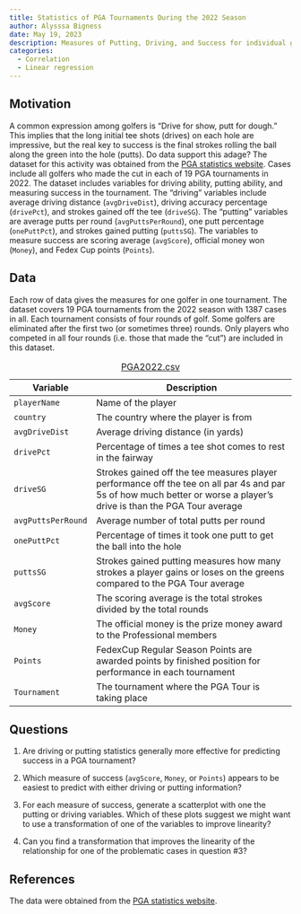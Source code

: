 ---
title: Statistics of PGA Tournaments During the 2022 Season
author: Alysssa Bigness
date: May 19, 2023
description: Measures of Putting, Driving, and Success for individual golfers in 19 professional tournaments in 2022 
categories:
  - Correlation
  - Linear regression
---

## Motivation

A common expression among golfers is "Drive for show, putt for dough." This implies that the long initial tee shots (drives) on each hole are impressive, but the real key to success is the final strokes rolling the ball along the green into the hole (putts). Do data support this adage? The dataset for this activity was obtained from the [PGA statistics website](https://www.pgatour.com/stats){target="_blank"}. Cases include all golfers who made the cut in each of 19 PGA tournaments in 2022. The dataset includes variables for driving ability, putting ability, and measuring success in the tournament. The "driving" variables include average driving distance (`avgDriveDist`), driving accuracy percentage (`drivePct`), and strokes gained off the tee (`driveSG`). The "putting" variables are average putts per round (`avgPuttsPerRound`), one putt percentage (`onePuttPct`), and strokes gained putting (`puttsSG`). The variables to measure success are scoring average (`avgScore`), official money won (`Money`), and Fedex Cup points (`Points`).

## Data

Each row of data gives the measures for one golfer in one tournament. The dataset covers 19 PGA tournaments from the 2022 season with 1387 cases in all. Each tournament consists of four rounds of golf. Some golfers are eliminated after the first two (or sometimes three) rounds. Only players who competed in all four rounds (i.e. those that made the "cut") are included in this dataset.

| Variable           | Description                                                                                                                                                           |
|--------------------|-----------------------------------------------------------------------------------------------------------------------------------------------------------------------|
| `playerName`       | Name of the player                                                                                                                                                    |
| `country`          | The country where the player is from                                                                                                                                  |
| `avgDriveDist`     | Average driving distance (in yards)                                                                                                                                   |
| `drivePct`         | Percentage of times a tee shot comes to rest in the fairway                                                                                                           |
| `driveSG`          | Strokes gained off the tee measures player performance off the tee on all par 4s and par 5s of how much better or worse a player's drive is than the PGA Tour average |
| `avgPuttsPerRound` | Average number of total putts per round                                                                                                                               |
| `onePuttPct`       | Percentage of times it took one putt to get the ball into the hole                                                                                                    |
| `puttsSG`          | Strokes gained putting measures how many strokes a player gains or loses on the greens compared to the PGA Tour average                                               |
| `avgScore`         | The scoring average is the total strokes divided by the total rounds                                                                                                  |
| `Money`            | The official money is the prize money award to the Professional members                                                                                               |
| `Points`           | FedexCup Regular Season Points are awarded points by finished position for performance in each tournament                                                             |
| `Tournament`       | The tournament where the PGA Tour is taking place                                                                                                                     |

: [PGA2022.csv](../data/PGA2022.csv)

## Questions

1.  Are driving or putting statistics generally more effective for predicting success in a PGA tournament?

2.  Which measure of success (`avgScore`, `Money`, or `Points`) appears to be easiest to predict with either driving or putting information?

3.  For each measure of success, generate a scatterplot with one the putting or driving variables. Which of these plots suggest we might want to use a transformation of one of the variables to improve linearity?

4.  Can you find a transformation that improves the linearity of the relationship for one of the problematic cases in question #3?

## References

The data were obtained from the [PGA statistics website](https://www.pgatour.com/stats).
